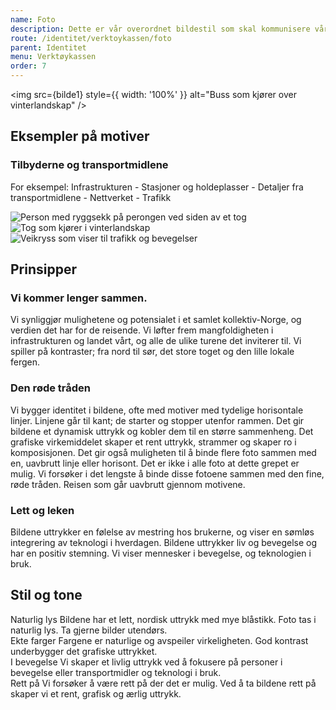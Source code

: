 ```yaml
---
name: Foto
description: Dette er vår overordnet bildestil som skal kommunisere våre verdier og Enturs personlighet.
route: /identitet/verktoykassen/foto
parent: Identitet
menu: Verktøykassen
order: 7
---
```



<PageHeader></PageHeader>

<img
  src={bilde1}
  style={{ width: '100%' }}
  alt="Buss som kjører over vinterlandskap"
/>

## Eksempler på motiver

### Tilbyderne og transportmidlene

For eksempel: Infrastrukturen - Stasjoner og holdeplasser - Detaljer fra transportmidlene - Nettverket - Trafikk

<GridContainer spacing="large">
  <GridItem small={6} medium={4}>
    <img
      src={bilde2}
      style={{ width: '100%' }}
      alt="Person med ryggsekk på perongen ved siden av et tog"
    />
  </GridItem>
  <GridItem small={6} medium={4}>
    <img
      src={bilde3}
      style={{ width: '100%' }}
      alt="Tog som  kjører i vinterlandskap"
    />
  </GridItem>
  <GridItem small={6} medium={4}>
    <img
      src={bilde4}
      style={{ width: '100%' }}
      alt="Veikryss som viser til trafikk og bevegelser"
    />
  </GridItem>
</GridContainer>

## Prinsipper

### Vi kommer lenger sammen.

Vi synliggjør mulighetene og potensialet i et samlet kollektiv-Norge, og verdien det har for de reisende.
Vi løfter frem mangfoldigheten i infrastrukturen og landet vårt, og alle de ulike turene det inviterer til.
Vi spiller på kontraster; fra nord til sør, det store toget og den lille lokale fergen.

### Den røde tråden

Vi bygger identitet i bildene, ofte med motiver med tydelige horisontale linjer.
Linjene går til kant; de starter og stopper utenfor rammen.
Det gir bildene et dynamisk uttrykk og kobler dem til en større sammenheng.
Det grafiske virkemiddelet skaper et rent uttrykk, strammer og skaper ro i komposisjonen.
Det gir også muligheten til å binde flere foto sammen med en, uavbrutt linje eller horisont.
Det er ikke i alle foto at dette grepet er mulig. Vi forsøker i det lengste å binde disse fotoene sammen med den fine, røde tråden.
Reisen som går uavbrutt gjennom motivene.

### Lett og leken

Bildene uttrykker en følelse av mestring hos brukerne, og viser en sømløs integrering av teknologi i hverdagen.
Bildene uttrykker liv og bevegelse og har en positiv stemning.
Vi viser mennesker i bevegelse, og teknologien i bruk.

## Stil og tone

<div style={{ display: 'grid', gap: '2rem', gridTemplateColumns: '1fr' }}>
  <div style={{ background: colors.greys.grey90, padding: '1.5rem' }}>
    <StrongText>Naturlig lys</StrongText>
    <Paragraph margin="none">
      Bildene har et lett, nordisk uttrykk med mye blåstikk. Foto tas i naturlig
      lys. Ta gjerne bilder utendørs.
    </Paragraph>
  </div>
  <div style={{ background: colors.greys.grey90, padding: '1.5rem' }}>
    <StrongText>Ekte farger</StrongText>
    <Paragraph margin="none">
      Fargene er naturlige og avspeiler virkeligheten. God kontrast underbygger
      det grafiske uttrykket.
    </Paragraph>
  </div>
  <div style={{ background: colors.greys.grey90, padding: '1.5rem' }}>
    <StrongText>I bevegelse</StrongText>
    <Paragraph margin="none">
      Vi skaper et livlig uttrykk ved å fokusere på personer i bevegelse eller
      transportmidler og teknologi i bruk.
    </Paragraph>
  </div>
  <div style={{ background: colors.greys.grey90, padding: '1.5rem' }}>
    <StrongText>Rett på</StrongText>
    <Paragraph margin="none">
      Vi forsøker å være rett på der det er mulig. Ved å ta bildene rett på
      skaper vi et rent, grafisk og ærlig uttrykk.
    </Paragraph>
  </div>
</div>
